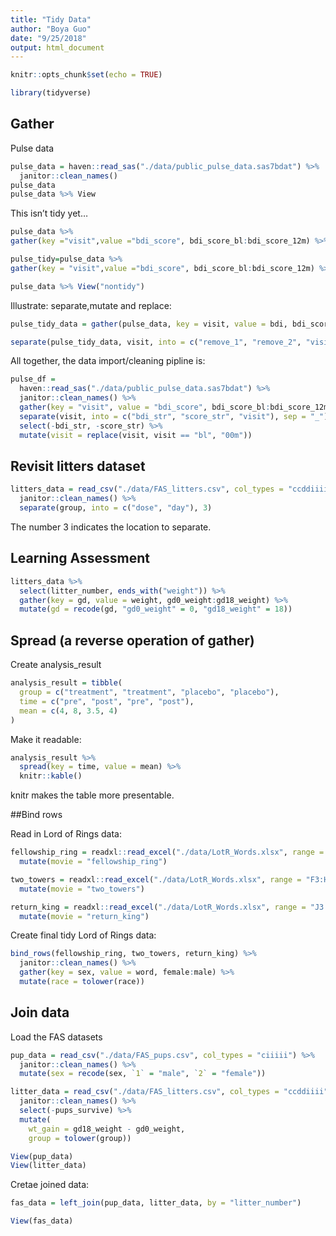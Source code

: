 ```yaml
---
title: "Tidy Data"
author: "Boya Guo"
date: "9/25/2018"
output: html_document
---
```


```r
knitr::opts_chunk$set(echo = TRUE)

library(tidyverse)
`````

## Gather

Pulse data 

```r
pulse_data = haven::read_sas("./data/public_pulse_data.sas7bdat") %>%
  janitor::clean_names()
pulse_data
pulse_data %>% View
`````

This isn't tidy yet...

```r
pulse_data %>%
gather(key ="visit",value ="bdi_score", bdi_score_bl:bdi_score_12m) %>% View
````


```r
pulse_tidy=pulse_data %>%
gather(key = "visit",value ="bdi_score", bdi_score_bl:bdi_score_12m) %>% View("tidy")

pulse_data %>% View("nontidy")
````

Illustrate: separate,mutate and replace: 

```r
pulse_tidy_data = gather(pulse_data, key = visit, value = bdi, bdi_score_bl:bdi_score_12m)

separate(pulse_tidy_data, visit, into = c("remove_1", "remove_2", "visit"), sep = "_")
````

All together, the data import/cleaning pipline is: 

```r
pulse_df = 
  haven::read_sas("./data/public_pulse_data.sas7bdat") %>%
  janitor::clean_names() %>% 
  gather(key = "visit", value = "bdi_score", bdi_score_bl:bdi_score_12m) %>% 
  separate(visit, into = c("bdi_str", "score_str", "visit"), sep = "_") %>% 
  select(-bdi_str, -score_str) %>% 
  mutate(visit = replace(visit, visit == "bl", "00m"))
```
## Revisit litters dataset 

```r
litters_data = read_csv("./data/FAS_litters.csv", col_types = "ccddiiii") %>% 
  janitor::clean_names() %>% 
  separate(group, into = c("dose", "day"), 3)
```
The number 3 indicates the location to separate. 

## Learning Assessment

```r
litters_data %>% 
  select(litter_number, ends_with("weight")) %>% 
  gather(key = gd, value = weight, gd0_weight:gd18_weight) %>%
  mutate(gd = recode(gd, "gd0_weight" = 0, "gd18_weight" = 18))
```

## Spread (a reverse operation of gather)

Create analysis_result

```r
analysis_result = tibble(
  group = c("treatment", "treatment", "placebo", "placebo"),
  time = c("pre", "post", "pre", "post"),
  mean = c(4, 8, 3.5, 4)
)
```

Make it readable:

```r
analysis_result %>% 
  spread(key = time, value = mean) %>% 
  knitr::kable()
```
knitr makes the table more presentable. 

##Bind rows

Read in Lord of Rings data: 

```r
fellowship_ring = readxl::read_excel("./data/LotR_Words.xlsx", range = "B3:D6") %>%
  mutate(movie = "fellowship_ring")

two_towers = readxl::read_excel("./data/LotR_Words.xlsx", range = "F3:H6") %>%
  mutate(movie = "two_towers")

return_king = readxl::read_excel("./data/LotR_Words.xlsx", range = "J3:L6") %>%
  mutate(movie = "return_king")
```

Create final tidy Lord of Rings data: 

```r
bind_rows(fellowship_ring, two_towers, return_king) %>% 
  janitor::clean_names() %>% 
  gather(key = sex, value = word, female:male) %>% 
  mutate(race = tolower(race))
```

## Join data 

Load the FAS datasets 

```r
pup_data = read_csv("./data/FAS_pups.csv", col_types = "ciiiii") %>%
  janitor::clean_names() %>%
  mutate(sex = recode(sex, `1` = "male", `2` = "female")) 

litter_data = read_csv("./data/FAS_litters.csv", col_types = "ccddiiii") %>%
  janitor::clean_names() %>%
  select(-pups_survive) %>%
  mutate(
    wt_gain = gd18_weight - gd0_weight,
    group = tolower(group))

View(pup_data)
View(litter_data)
```

Cretae joined data: 
```r
fas_data = left_join(pup_data, litter_data, by = "litter_number")

View(fas_data)
```